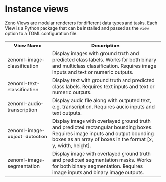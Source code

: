 # Instance views

Zeno Views are modular renderers for different data types and tasks.
Each View is a Python package that can be installed and passed as the `view` option to a TOML configuration file.

<table>
  <tr>
    <th>View Name</th>
    <th>Description</th>
  </tr>
  <tr>
    <td>zenoml-image-classification</td>
    <td>
      Display images with ground truth and predicted class labels. Works for
      both binary and multiclass classification. Requires image inputs and text
      or numeric outputs.
    </td>
  </tr>
  <tr>
    <td>zenoml-text-classification</td>
    <td>
      Display text with ground truth and predicted class labels. Requires text
      inputs and text or numeric outputs.
    </td>
  </tr>
  <tr>
    <td>zenoml-audio-transcription</td>
    <td>
      Display audio file along with outputed text, e.g. transcription. Requires
      audio inputs and text outputs.
    </td>
  </tr>
  <tr>
    <td>zenoml-image-object-detection</td>
    <td>
      Display image with overlayed ground truth and predicted rectangular
      bounding boxes. Requires image inputs and output bounding boxes as an
      array of boxes in the format [x, y, width, height].
    </td>
  </tr>
  <tr>
    <td>zenoml-image-segmentation</td>
    <td>
      Display image with overlayed ground truth and predicted segmentation
      masks. Works for both binary segmentation. Requires image inputs and
      binary image outputs.
    </td>
  </tr>
</table>
